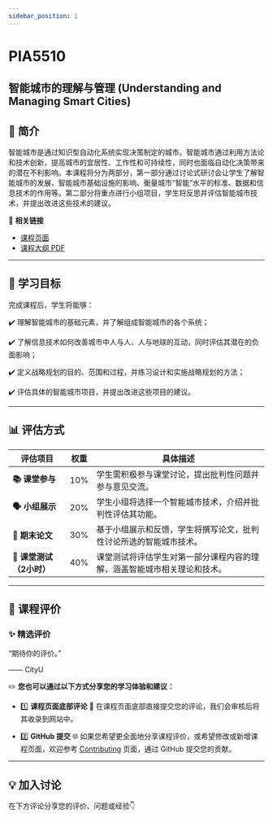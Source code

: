 ```yaml
---
sidebar_position: 1
---
```


# PIA5510
## 智能城市的理解与管理 (Understanding and Managing Smart Cities)

## **📘 简介**
智能城市是通过知识型自动化系统实现决策制定的城市。智能城市通过利用方法论和技术创新，提高城市的宜居性、工作性和可持续性，同时也面临自动化决策带来的潜在不利影响。本课程将分为两部分，第一部分通过讨论式研讨会让学生了解智能城市的发展、智能城市基础设施的影响、衡量城市“智能”水平的标准、数据和信息技术的作用等。第二部分将重点进行小组项目，学生将反思并评估智能城市技术，并提出改进这些技术的建议。

🔗 **相关链接**
- [课程页面](https://www.cityu.edu.hk/catalogue/pg/202526/course/PIA5510.htm)
- [课程大纲 PDF](https://www.cityu.edu.hk/catalogue/pg/202526/course/PIA5510.pdf)

---

## **🎯 学习目标**

完成课程后，学生将能够：

✔️ 理解智能城市的基础元素，并了解组成智能城市的各个系统；

✔️ 了解信息技术如何改善城市中人与人、人与地球的互动，同时评估其潜在的负面影响；

✔️ 定义战略规划的目的、范围和过程，并练习设计和实施战略规划的方法；

✔️ 评估具体的智能城市项目，并提出改进这些项目的建议。

---

## **📊 评估方式**

| **评估项目**               | **权重** | **具体描述**                                                                                       |
|---------------------------|---------|---------------------------------------------------------------------------------------------------|
| **📚 课堂参与**             | 10%     | 学生需积极参与课堂讨论，提出批判性问题并参与意见交流。                                               |
| **🗣️ 小组展示**             | 20%     | 学生小组将选择一个智能城市技术，介绍并批判性评估其功能。                                            |
| **📄 期末论文**             | 30%     | 基于小组展示和反馈，学生将撰写论文，批判性讨论所选的智能城市技术。                                  |
| **📅 课堂测试（2小时）**    | 40%     | 课堂测试将评估学生对第一部分课程内容的理解，涵盖智能城市相关理论和技术。                           |

---

## **💬 课程评价**

### ✨ **精选评价**
<div className={commentStyles.commentBox}>
    <p className={commentStyles.commentText}>
        “期待你的评价。”
    </p>
    <p className={commentStyles.commentAuthor}>—— CityU</p>
</div>

✏️ **您也可以通过以下方式分享您的学习体验和建议：**

- 1️⃣ **课程页面底部评论**
💬 在课程页面底部直接提交您的评论，我们会审核后将其收录到网站中。

- 2️⃣ **GitHub 提交**
🌐 如果您希望更全面地分享课程评价，或希望修改或新增课程页面，欢迎参考 [Contributing](/contributing) 页面，通过 GitHub 提交您的贡献。

---

## **💡 加入讨论**

在下方评论分享您的评价、问题或经验👇
<Utterances />